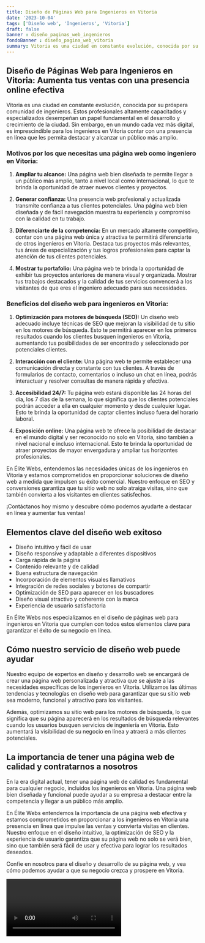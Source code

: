 ```yaml
---
title: Diseño de Páginas Web para Ingenieros en Vitoria
date: '2023-10-04'
tags: ['Diseño web', 'Ingenieros', 'Vitoria']
draft: false
banner : diseño_paginas_web_ingenieros
fondoBanner : diseño_pagina_web_vitoria
summary: Vitoria es una ciudad en constante evolución, conocida por su próspera comunidad de ingenieros. Estos profesionales altamente capacitados y especializados desempeñan un papel fundamental en el desarrollo y crecimiento de la ciudad. Sin embargo, en un mundo cada vez más digital, es imprescindible para los ingenieros en Vitoria contar con una presencia en línea que les permita destacar y alcanzar un público más amplio.
---
```


## **Diseño de Páginas Web para Ingenieros en Vitoria: Aumenta tus ventas con una presencia online efectiva**

Vitoria es una ciudad en constante evolución, conocida por su próspera comunidad de ingenieros. Estos profesionales altamente capacitados y especializados desempeñan un papel fundamental en el desarrollo y crecimiento de la ciudad. Sin embargo, en un mundo cada vez más digital, es imprescindible para los ingenieros en Vitoria contar con una presencia en línea que les permita destacar y alcanzar un público más amplio.

### **Motivos por los que necesitas una página web como ingeniero en Vitoria:**

1. **Ampliar tu alcance:** Una página web bien diseñada te permite llegar a un público más amplio, tanto a nivel local como internacional, lo que te brinda la oportunidad de atraer nuevos clientes y proyectos.

2. **Generar confianza:** Una presencia web profesional y actualizada transmite confianza a tus clientes potenciales. Una página web bien diseñada y de fácil navegación muestra tu experiencia y compromiso con la calidad en tu trabajo.

3. **Diferenciarte de la competencia:** En un mercado altamente competitivo, contar con una página web única y atractiva te permitirá diferenciarte de otros ingenieros en Vitoria. Destaca tus proyectos más relevantes, tus áreas de especialización y tus logros profesionales para captar la atención de tus clientes potenciales.

4. **Mostrar tu portafolio:** Una página web te brinda la oportunidad de exhibir tus proyectos anteriores de manera visual y organizada. Mostrar tus trabajos destacados y la calidad de tus servicios convencerá a los visitantes de que eres el ingeniero adecuado para sus necesidades.

### **Beneficios del diseño web para ingenieros en Vitoria:**

1. **Optimización para motores de búsqueda (SEO):** Un diseño web adecuado incluye técnicas de SEO que mejoran la visibilidad de tu sitio en los motores de búsqueda. Esto te permitirá aparecer en los primeros resultados cuando los clientes busquen ingenieros en Vitoria, aumentando tus posibilidades de ser encontrado y seleccionado por potenciales clientes.

2. **Interacción con el cliente:** Una página web te permite establecer una comunicación directa y constante con tus clientes. A través de formularios de contacto, comentarios o incluso un chat en línea, podrás interactuar y resolver consultas de manera rápida y efectiva.

3. **Accesibilidad 24/7:** Tu página web estará disponible las 24 horas del día, los 7 días de la semana, lo que significa que los clientes potenciales podrán acceder a ella en cualquier momento y desde cualquier lugar. Esto te brinda la oportunidad de captar clientes incluso fuera del horario laboral.

4. **Exposición online:** Una página web te ofrece la posibilidad de destacar en el mundo digital y ser reconocido no solo en Vitoria, sino también a nivel nacional e incluso internacional. Esto te brinda la oportunidad de atraer proyectos de mayor envergadura y ampliar tus horizontes profesionales.

En Élite Webs, entendemos las necesidades únicas de los ingenieros en Vitoria y estamos comprometidos en proporcionar soluciones de diseño web a medida que impulsen su éxito comercial. Nuestro enfoque en SEO y conversiones garantiza que tu sitio web no solo atraiga visitas, sino que también convierta a los visitantes en clientes satisfechos.

¡Contáctanos hoy mismo y descubre cómo podemos ayudarte a destacar en línea y aumentar tus ventas!

<GifSeo />

<Cta />

## Elementos clave del diseño web exitoso

- Diseño intuitivo y fácil de usar
- Diseño responsive y adaptable a diferentes dispositivos
- Carga rápida de la página
- Contenido relevante y de calidad
- Buena estructura de navegación
- Incorporación de elementos visuales llamativos
- Integración de redes sociales y botones de compartir
- Optimización de SEO para aparecer en los buscadores
- Diseño visual atractivo y coherente con la marca
- Experiencia de usuario satisfactoria

En Élite Webs nos especializamos en el diseño de páginas web para ingenieros en Vitoria que cumplen con todos estos elementos clave para garantizar el éxito de su negocio en línea. 

## Cómo nuestro servicio de diseño web puede ayudar

Nuestro equipo de expertos en diseño y desarrollo web se encargará de crear una página web personalizada y atractiva que se ajuste a las necesidades específicas de los ingenieros en Vitoria. Utilizamos las últimas tendencias y tecnologías en diseño web para garantizar que su sitio web sea moderno, funcional y atractivo para los visitantes.

Además, optimizamos su sitio web para los motores de búsqueda, lo que significa que su página aparecerá en los resultados de búsqueda relevantes cuando los usuarios busquen servicios de ingeniería en Vitoria. Esto aumentará la visibilidad de su negocio en línea y atraerá a más clientes potenciales.

## La importancia de tener una página web de calidad y contratarnos a nosotros

En la era digital actual, tener una página web de calidad es fundamental para cualquier negocio, incluidos los ingenieros en Vitoria. Una página web bien diseñada y funcional puede ayudar a su empresa a destacar entre la competencia y llegar a un público más amplio.

En Élite Webs entendemos la importancia de una página web efectiva y estamos comprometidos en proporcionar a los ingenieros en Vitoria una presencia en línea que impulse las ventas y convierta visitas en clientes. Nuestro enfoque en el diseño intuitivo, la optimización de SEO y la experiencia de usuario garantiza que su página web no solo se verá bien, sino que también será fácil de usar y efectiva para lograr los resultados deseados.

Confíe en nosotros para el diseño y desarrollo de su página web, y vea cómo podemos ayudar a que su negocio crezca y prospere en Vitoria.

<Video />

<CtaBot job='Ingenieros' city='Vitoria'/>

<Gmaps query='Vitoria+españa+maps' />